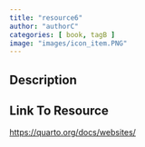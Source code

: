```yaml
---
title: "resource6"
author: "authorC"
categories: [ book, tagB ]
image: "images/icon_item.PNG"
---
```


## Description


## Link To Resource

<a target="_blank" href="https://quarto.org/docs/websites/">https://quarto.org/docs/websites/</a>
